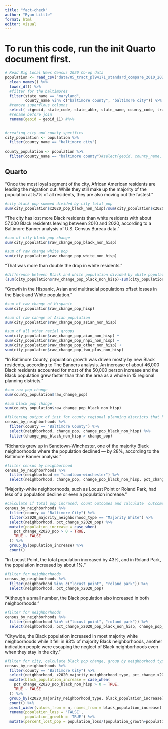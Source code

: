 ```yaml
---
title: "fact-check"
author: "Ryan Little"
format: html
editor: visual
---
```


# To run this code, run the init Quarto document first.

```r

# Read Big Local News Census 2020 Co-op data
population <- read_csv("data/05_tract_pl94171_standard_compare_2010_2020.csv") %>%
  clean_names() %>%
  lower_df() %>%
  #filter for the baltimores
  filter(state_name == "maryland",
         county_name %in% c("baltimore county", "baltimore city")) %>%
  #remove superflous columns
  select(-c(geoid, state_code, state_abbr, state_name, county_code, tract_code, tract_name)) %>%
  #rename before join
  rename(geoid = geoid_11) #%>%
  

#creating city and county specifics
city_population <- population %>%
  filter(county_name == "baltimore city")

county_population <- population %>%
  filter(county_name == "baltimore county")#select(geoid, county_name, contains("x2010_pop"), contains("x2020_pop"))

```

## Quarto

"Once the most loyal segment of the city, African American residents are leading the migration out. While they still make up the majority of the population at 57% of all residents, they are also moving out the fastest."

```r

#city black pop summed divided by city total pop
sum(city_population$x2020_pop_black_non_hisp)/sum(city_population$x2020_pop)

```

"The city has lost more Black residents than white residents with about 57,000 Black residents leaving between 2010 and 2020, according to a Baltimore Banner analysis of U.S. Census Bureau data."

```r

#sum of city black pop change
sum(city_population$raw_change_pop_black_non_hisp)

```

```r

#sum of raw change white pop
sum(city_population$raw_change_pop_white_non_hisp)

```

"That was more than double the drop in white residents."

```r

#difference between Black and white population divided by white populatio
(sum(city_population$raw_change_pop_black_non_hisp)-sum(city_population$raw_change_pop_white_non_hisp))/sum(city_population$raw_change_pop_white_non_hisp)

```

"Growth in the Hispanic, Asian and multiracial populations offset losses in the Black and White population."

```r

#sum of raw change of Hispanic
sum(city_population$raw_change_pop_hisp)

```

```r

#sum of raw cahnge of Asian population
sum(city_population$raw_change_pop_asian_non_hisp)

```

```r

#sum of all other racial groups
sum(city_population$raw_change_pop_aian_non_hisp) +
sum(city_population$raw_change_pop_nhpi_non_hisp) +
sum(city_population$raw_change_pop_other_non_hisp) +
sum(city_population$raw_change_pop_two_plus_non_hisp) 

```

"In Baltimore County, population growth was driven mostly by new Black residents, according to The Banners analysis. An increase of about 46,000 Black residents accounted for most of the 50,000 person increase and the Black population grew faster than than the area as a whole in 15 regional planning districts."

```r

#sum raw pop change
sum(county_population$raw_change_pop)

#sum black pop change
sum(county_population$raw_change_pop_black_non_hisp)

```

```r

#filtering output of init for county regional planning districts that have black pop change higher than overall
census_by_neighborhoods %>%
  filter(county == "Baltimore County") %>%
  select(neighborhood, change_pop, change_pop_black_non_hisp) %>%
  filter(change_pop_black_non_hisp > change_pop)

```

"Richards grew up in Sandtown-Winchester, one of the majority Black neighborhoods where the population declined --- by 28%, according to the Baltimore Banner analysis."

```r

#filter census by neighborhood 
census_by_neighborhoods %>%
  filter(neighborhood == "sandtown-winchester") %>%
  select(neighborhood, change_pop, change_pop_black_non_hisp, pct_change_x2020_pop, pct_change_x2020_pop_black_non_hisp)

```

"Majority-white neighborhoods, such as Locust Point or Roland Park, had less of a population decline or even a population increase."

```r

#calculate if total pop incrased, count outcomes and calculate  outcomes
census_by_neighborhoods %>%
  filter(county == "Baltimore City") %>%
  filter(x2020_majority_neighborhood_type == "Majority White") %>%
  select(neighborhood, pct_change_x2020_pop) %>%
  mutate(population_increase = case_when(
    pct_change_x2020_pop > 0 ~ TRUE,
    TRUE ~ FALSE
  )) %>%
  group_by(population_increase) %>%
  count()

```

"In Locust Point, the total population increased by 43%, and in Roland Park, the population increased by about 1%."

```r

#filter for neighborhoods
census_by_neighborhoods %>%
  filter(neighborhood %in% c("locust point", "roland park")) %>%
  select(neighborhood, pct_change_x2020_pop) 

```

"Although a small number, the Black population also increased in both neighborhoods."

```r

#filter for neighborhoods
census_by_neighborhoods %>%
  filter(neighborhood %in% c("locust point", "roland park")) %>%
  select(neighborhood, pct_change_x2020_pop_black_non_hisp, change_pop_black_non_hisp)

```

"Citywide, the Black population increased in most majority white neighborhoods while it fell in 93% of majority Black neighborhoods, another indication people were escaping the neglect of Black neighborhoods even when they stay in the city."

```r

#filter for city, calculate black pop change, group by neighborhood type and count, calculate percentages
census_by_neighborhoods %>%
  filter(county == "Baltimore City") %>%
  select(neighborhood, x2020_majority_neighborhood_type, pct_change_x2020_pop_black_non_hisp) %>%
  mutate(black_population_increase = case_when(
    pct_change_x2020_pop_black_non_hisp > 0 ~ TRUE,
    TRUE ~ FALSE
  )) %>%
  group_by(x2020_majority_neighborhood_type, black_population_increase) %>%
  count() %>%
  pivot_wider(values_from = n, names_from = black_population_increase) %>%
  rename(population_loss = 'FALSE',
         population_growth = 'TRUE') %>%
  mutate(percent_lost_pop = population_loss/(population_growth+population_loss))
  

```
